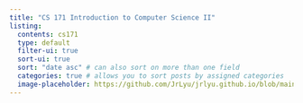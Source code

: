 ```yaml
---
title: "CS 171 Introduction to Computer Science II"
listing: 
  contents: cs171
  type: default
  filter-ui: true
  sort-ui: true
  sort: "date asc" # can also sort on more than one field
  categories: true # allows you to sort posts by assigned categories 
  image-placeholder: https://github.com/JrLyu/jrlyu.github.io/blob/main/notes/fig
---
```

